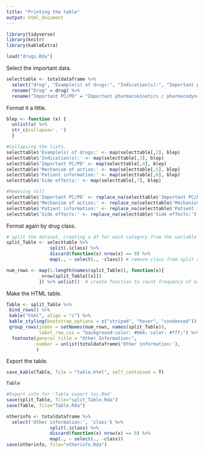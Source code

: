 ```yaml
---
title: "Printing the table"
output: html_document
---
```


```r
library(tidyverse)
library(knitr)
library(kableExtra)
```

```r
load("drugs.Rda")
```

Select the important data.
```r
selecttable <- totaldataframe %>%
  select("drug", "Example(s) of drugs:", "Indication(s):", "Important pharmacokinetics / pharmacodynamics:", "Mechanism of action:", "Patient information:", "Side effects:", "class") %>%
  rename("Drug" = drug) %>%
  rename("Important PC/PD" = "Important pharmacokinetics / pharmacodynamics:")
```

Format it a little.
```r
blep <- function (x) {
  unlist(x) %>%
  str_c(collapse='. ')
  }

#Collapsing the lists.
selecttable$'Example(s) of drugs:' <- map(selecttable[,2], blep)
selecttable$'Indication(s):' <- map(selecttable[,3], blep)
selecttable$'Important PC/PD' <- map(selecttable[,4], blep)
selecttable$'Mechanism of action:' <- map(selecttable[,5], blep)
selecttable$'Patient information:' <- map(selecttable[,6], blep)
selecttable$'Side effects:' <- map(selecttable[,7], blep)

#Removing nill
selecttable$'Important PC/PD' <- replace_na(selecttable$'Important PC/PD')
selecttable$'Mechanism of action:' <- replace_na(selecttable$'Mechanism of action:')
selecttable$'Patient information:' <- replace_na(selecttable$'Patient information:')
selecttable$'Side effects:' <- replace_na(selecttable$'Side effects:')
```

Format again by drug class.
```r
# split the dataset, creating a df for each category from the variable you'll use to group the rows
split_Table <- selecttable %>%
                split(.$class) %>%
                discard(function(x) nrow(x) == 0) %>%
                map(., ~ select(., -class)) # remove class from split dfs

num_rows <- map(1:length(names(split_Table)), function(x){
             nrow(split_Table[[x]]) 
            }) %>% unlist()  # create function to count frequency of each category
```

Make the HTML table.
```r
Table <- split_Table %>%
 bind_rows() %>%
 kable("html", align = "c") %>%
 kable_styling(bootstrap_options = c("striped", "hover", "condensed")) %>%
 group_rows(index = setNames(num_rows, names(split_Table)),
            label_row_css = "background-color: #666; color: #fff;") %>%
  footnote(general_title = "Other Information:",
           number = unlist(totaldataframe$'Other information:'),
           )
```

Export the table.
```r
save_kable(Table, file = "table.html", self_contained = T)
```

```r
Table
```

```r
#Export info for 'Table export toc.Rmd'
save(split_Table, file="split_Table.Rda")
save(Table, file="Table.Rda")

otherinfo <- totaldataframe %>%
  select('Other information:', 'class') %>%
                split(.$class) %>%
                discard(function(x) nrow(x) == 0) %>%
                map(., ~ select(., -class))
save(otherinfo, file="otherinfo.Rda")
```
